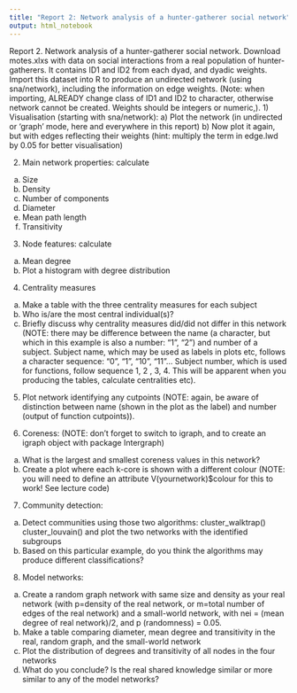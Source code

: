 ```yaml
---
title: "Report 2: Network analysis of a hunter-gatherer social network"
output: html_notebook
---
```


Report 2. Network analysis of a hunter-gatherer social network.
Download motes.xlxs with data on social interactions from a real population of hunter-gatherers. It contains ID1 and ID2 from each dyad, and dyadic weights. 
Import this dataset into R to produce an undirected network (using sna/network), including the information on edge weights. 
(Note: when importing, ALREADY change class of ID1 and ID2 to character, otherwise network cannot be created. Weights should be integers or numeric,).
1) Visualisation (starting with sna/network):
a) Plot the network (in undirected or ‘graph’ mode, here and everywhere in this report)
b) Now plot it again, but with edges reflecting their weights (hint: multiply the term in edge.lwd by 0.05 for better visualisation)

2) Main network properties: calculate 
a) Size
b) Density 
c) Number of components 
d) Diameter 
e) Mean path length
f) Transitivity

3) Node features: calculate
a) Mean degree
b) Plot a histogram with degree distribution

4) Centrality measures
a) Make a table with the three centrality measures for each subject
b) Who is/are the most central individual(s)?
c) Briefly discuss why centrality measures did/did not differ in this network
(NOTE: there may be difference between the name (a character, but which in this example is also a number: “1”, “2”) and number of a subject. 
Subject name, which may be used as labels in plots etc, follows a character sequence: “0”, “1”, “10”, “11”…
Subject number, which is used for functions, follow sequence 1, 2 , 3, 4. This will be apparent when you producing the tables, calculate centralities etc). 

5) Plot network identifying any cutpoints
(NOTE: again, be aware of distinction between name (shown in the plot as the label) and number (output of function cutpoints)). 

6) Coreness: 
(NOTE: don’t forget to switch to igraph, and to create an igraph object with package Intergraph) 
a) What is the largest and smallest coreness values in this network?
b) Create a plot where each k-core is shown with a different colour
(NOTE: you will need to define an attribute V(yournetwork)$colour for this to work! See lecture code)

7) Community detection: 
a) Detect communities using those two algorithms:
cluster_walktrap()
cluster_louvain()
and plot the two networks with the identified subgroups
b) Based on this particular example, do you think the algorithms may produce different classifications?

8) Model networks: 
a) Create a random graph network with same size and density as your real network (with p=density of the real network, or m=total number of edges of the real network) and a small-world network, with nei = (mean degree of real network)/2, and p (randomness) = 0.05.
b) Make a table comparing diameter, mean degree and transitivity in the real, random graph, and the small-world network 
c) Plot the distribution of degrees and transitivity of all nodes in the four networks  
d) What do you conclude? Is the real shared knowledge similar or more similar to any of the model networks? 
